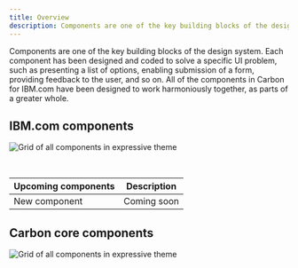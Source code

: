```yaml
---
title: Overview
description: Components are one of the key building blocks of the design system.
---
```


<PageDescription>

Components are one of the key building blocks of the design system. Each component has been designed and coded to solve a specific UI problem, such as presenting a list of options, enabling submission of a form, providing feedback to the user, and so on. All of the components in Carbon for IBM.com have been designed to work harmoniously together, as parts of a greater whole.

</PageDescription>


## IBM.com components 

![Grid of all components in expressive theme](../../images/component/overview/CarbonforIBM.com_Componets.jpg)

<br>

| Upcoming components                            | Description                                                                                                             |
 | ---------------------------------------------- | ------------------------------------------------------------------------------------------------------------ |
 | New component     | Coming soon |


## Carbon core components 

![Grid of all components in expressive theme](../../images/component/overview/CarbonCoreComponents.jpg)
